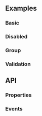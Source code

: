 


## Examples

### Basic

<Playground name="radio"></Playground>

### Disabled

<Playground name="radio-disabled"></Playground>

### Group

<Playground name="radio-group" height="12rem"></Playground>

### Validation

<Playground name="radio-validation" height="16rem"></Playground>

## API

### Properties

<Props />

### Events

<Events />
